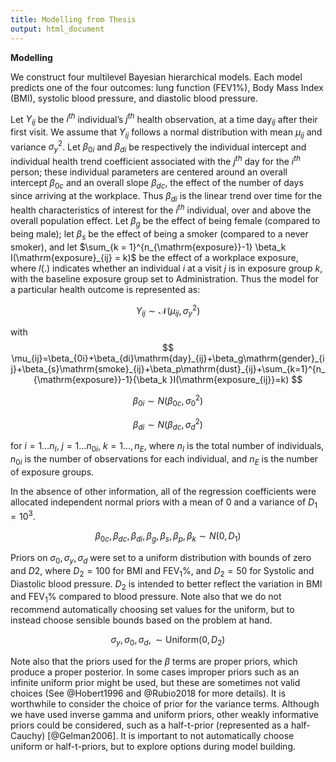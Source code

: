 ```yaml
---
title: Modelling from Thesis
output: html_document
---
```


**Modelling**

We construct four multilevel Bayesian hierarchical models. Each model predicts
one of the four outcomes: lung function (FEV1\%), Body Mass Index (BMI), systolic
blood pressure, and diastolic blood pressure. 

Let $Y_{ij}$ be the $i^{th}$ individual's $j^{th}$ health observation, at a time
day$_{ij}$ after their first visit. We assume that $Y_{ij}$ follows a normal distribution with mean $\mu_{ij}$ and variance $\sigma_y^2$. Let $\beta_{0i}$ 
and $\beta_{di}$ be respectively the individual intercept and individual health trend coefficient 
associated with the $j^{th}$ day for the $i^{th}$ person; these individual parameters are centered
around an overall intercept $\beta_{0c}$ and an overall slope $\beta_{dc}$, 
the effect of the number of days since arriving at the workplace. Thus
$\beta_{di}$ is the linear
trend over time for the health characteristics of interest for the $i^{th}$ individual, over and above the
overall population effect. Let $\beta_{g}$ be the effect of being female (compared to being male); let $\beta_{s}$ be the effect of being a smoker (compared to a never smoker), and let $\sum_{k = 1}^{n_{\mathrm{exposure}}-1} \beta_k I(\mathrm{exposure}_{ij} = k)$ be the effect of a workplace exposure, where $I(.)$ indicates whether an individual $i$ at a visit $j$ is in exposure group $k$, with the baseline exposure group set to Administration. Thus the model for a particular health outcome is represented as:

$$
Y_{ij} \sim \mathcal{N}(\mu_{ij},\sigma^2_y)
$$

with 
$$
\mu_{ij}=\beta_{0i}+\beta_{di}\mathrm{day}_{ij}+\beta_g\mathrm{gender}_{ij}+\beta_{s}\mathrm{smoke}_{ij}+\beta_p\mathrm{dust}_{ij}+\sum_{k=1}^{n_{\mathrm{exposure}}-1}{\beta_k }I(\mathrm{exposure_{ij}}=k) 
$$

$$
\beta_{0i} \sim N(\beta_{0c},\sigma_{0}^2)
$$

$$
\beta_{di} \sim N(\beta_{dc},\sigma_{d}^2)
$$


for $i=1 \ldots n_{I}$, $j=1 \ldots n_{0i}$, $k=1 \ldots,n_E$, where $n_I$ is the total number of individuals, $n_{0i}$ is the number of observations for each individual, and $n_E$ is the number of exposure groups.

In the absence of other information, all of the regression coefficients were allocated independent normal priors with a mean of 0 and a variance of $D_1 = 10^3$.

$$
\beta_{0c},\beta_{dc},\beta_{di},\beta_g,\beta_s,\beta_p,\beta_k \sim N(0,D_1)
$$

Priors on $\sigma_{0},\sigma_y,\sigma_{d}$ were set to a uniform distribution
with bounds of zero and $D2$, where $D_2=100$ for BMI and FEV~1~\%, and $D_2=50$ for Systolic and Diastolic blood pressure. $D_2$ is intended to better reflect the variation in BMI and FEV~1~% compared to blood pressure. Note also that we do not recommend automatically choosing set values for the uniform, but to instead choose sensible bounds based on the problem at hand.

$$
\sigma_{y},\sigma_0,\sigma_{d}, \sim \mathrm{Uniform}(0,D_2)
$$

Note also that the priors used for the $\beta$ terms are proper priors, which produce a proper posterior. In some cases improper priors such as an infinite uniform prior might be used, but these are sometimes not valid choices (See @Hobert1996 and @Rubio2018 for more details). It is worthwhile to consider the choice of prior for the variance terms. Although we have used inverse gamma and uniform priors, other weakly informative priors could be considered, such as a half-t-prior (represented as a half-Cauchy) [@Gelman2006]. It is important to not automatically choose uniform or half-t-priors, but to explore options during model building.
